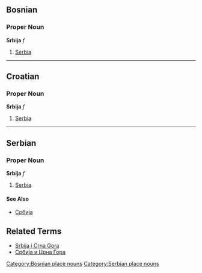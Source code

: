==Bosnian==
===Proper Noun===
'''Srbija''' ''f''
#[[Serbia]]
[[Category:Bosnian place nouns]]
----
==Croatian==
===Proper Noun===
'''Srbija''' ''f''
#[[Serbia]]
----
==Serbian==
===Proper Noun===
'''Srbija''' ''f''
#[[Serbia]]
====See Also====
*[[Србија]]
==Related Terms==
*[[Srbija i Crna Gora]]
*[[Србија и Црна Гора]]
[[Category:Serbian place nouns]]